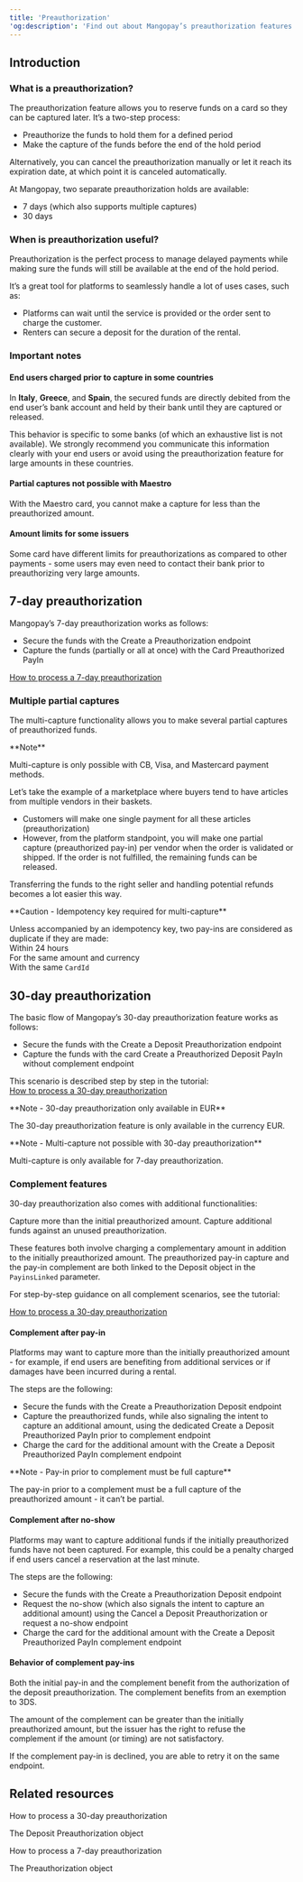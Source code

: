 ```yaml
---
title: 'Preauthorization'  
'og:description': 'Find out about Mangopay’s preauthorization features to reserve funds on a card to be captured later, with 7-day or 30-day options.'  
---
```

  
  

## Introduction  

### What is a preauthorization?  

The preauthorization feature allows you to reserve funds on a card so they can be captured later. It’s a two-step process:  
- Preauthorize the funds to hold them for a defined period  
- Make the capture of the funds before the end of the hold period  

Alternatively, you can cancel the preauthorization manually or let it reach its expiration date, at which point it is canceled automatically.  

At Mangopay, two separate preauthorization holds are available:  
- 7 days (which also supports multiple captures)  
- 30 days  

### When is preauthorization useful?  

Preauthorization is the perfect process to manage delayed payments while making sure the funds will still be available at the end of the hold period.  

It’s a great tool for platforms to seamlessly handle a lot of uses cases, such as:  
- Platforms can wait until the service is provided or the order sent to charge the customer.  
- Renters can secure a deposit for the duration of the rental.  

### Important notes  

#### End users charged prior to capture in some countries  

In **Italy**, **Greece**, and **Spain**, the secured funds are directly debited from the end user’s bank account and held by their bank until they are captured or released.  

This behavior is specific to some banks (of which an exhaustive list is not available). We strongly recommend you communicate this information clearly with your end users or avoid using the preauthorization feature for large amounts in these countries.  

#### Partial captures not possible with Maestro  

With the Maestro card, you cannot make a capture for less than the preauthorized amount.  

#### Amount limits for some issuers  

Some card <Issuer content="issuers" /> have different limits for preauthorizations as compared to other payments - some users may even need to contact their bank prior to preauthorizing very large amounts.  

## 7-day preauthorization  

Mangopay’s 7-day preauthorization works as follows:  
- Secure the funds with the Create a Preauthorization endpoint  
- Capture the funds (partially or all at once) with the Card Preauthorized PayIn 

<a href="#">How to process a 7-day preauthorization</a>  

### Multiple partial captures  

The multi-capture functionality allows you to make several partial captures of preauthorized funds.  

<Note>  
**Note** 
  
Multi-capture is only possible with CB, Visa, and Mastercard payment methods.  
</Note>  

Let’s take the example of a marketplace where buyers tend to have articles from multiple vendors in their baskets.  
- Customers will make one single payment for all these articles (preauthorization)  
- However, from the platform standpoint, you will make one partial capture (preauthorized pay-in) per vendor when the order is validated or shipped. If the order is not fulfilled, the remaining funds can be released.  

Transferring the funds to the right seller and handling potential refunds becomes a lot easier this way.  

<Warning>  
**Caution - Idempotency key required for multi-capture** 
  
Unless accompanied by an idempotency key, two pay-ins are considered as duplicate if they are made:  
Within 24 hours  
For the same amount and currency  
With the same `CardId`  
</Warning>  

## 30-day preauthorization  

The basic flow of Mangopay’s 30-day preauthorization feature works as follows:  
- Secure the funds with the Create a Deposit Preauthorization endpoint   
- Capture the funds with the card Create a Preauthorized Deposit PayIn without complement endpoint   

This scenario is described step by step in the tutorial:   
<a href="#">How to process a 30-day preauthorization</a>  

<Note>  
**Note - 30-day preauthorization only available in EUR** 
  
The 30-day preauthorization feature is only available in the currency EUR.  
</Note>  

<Note>  
**Note - Multi-capture not possible with 30-day preauthorization** 
  
Multi-capture is only available for 7-day preauthorization.  
</Note>  

### Complement features  

30-day preauthorization also comes with additional functionalities: 

<CardGroup cols={2}>  
    <Card title="Complement after pay-in">  
        Capture more than the initial preauthorized amount.  
    </Card>  
    <Card title="Complement after no-show">  
        Capture additional funds against an unused preauthorization.  
    </Card>  
</CardGroup>  

These features both involve charging a complementary amount in addition to the initially preauthorized amount. The preauthorized pay-in capture and the pay-in complement are both linked to the Deposit object in the `PayinsLinked` parameter.  

For step-by-step guidance on all complement scenarios, see the tutorial:

<a href="#">How to process a 30-day preauthorization</a>  

#### Complement after pay-in  

Platforms may want to capture more than the initially preauthorized amount - for example, if end users are benefiting from additional services or if damages have been incurred during a rental.  

The steps are the following:  
- Secure the funds with the Create a Preauthorization Deposit endpoint  
- Capture the preauthorized funds, while also signaling the intent to capture an additional amount, using the dedicated Create a Deposit Preauthorized PayIn prior to complement endpoint  
- Charge the card for the additional amount with the Create a Deposit Preauthorized PayIn complement endpoint  

<Note>  
**Note - Pay-in prior to complement must be full capture** 
  
The pay-in prior to a complement must be a full capture of the preauthorized amount - it can’t be partial.  
</Note>  

#### Complement after no-show  

Platforms may want to capture additional funds if the initially preauthorized funds have not been captured. For example, this could be a penalty charged if end users cancel a reservation at the last minute.  

The steps are the following:  
- Secure the funds with the Create a Preauthorization Deposit endpoint  
- Request the no-show (which also signals the intent to capture an additional amount) using the Cancel a Deposit Preauthorization or request a no-show endpoint  
- Charge the card for the additional amount with the Create a Deposit Preauthorized PayIn complement endpoint  

#### Behavior of complement pay-ins  

Both the initial pay-in and the complement benefit from the authorization of the deposit preauthorization. The complement benefits from an exemption to 3DS.  

The amount of the complement can be greater than the initially preauthorized amount, but the issuer has the right to refuse the complement if the amount (or timing) are not satisfactory.  

If the complement pay-in is declined, you are able to retry it on the same endpoint.  

## Related resources  

<Card title="Tutorial">How to process a 30-day preauthorization</Card>  

<Card title="Endpoints">The Deposit Preauthorization object</Card>  

<Card title="Tutorial">How to process a 7-day preauthorization</Card>  

<Card title="Endpoints">The Preauthorization object</Card>